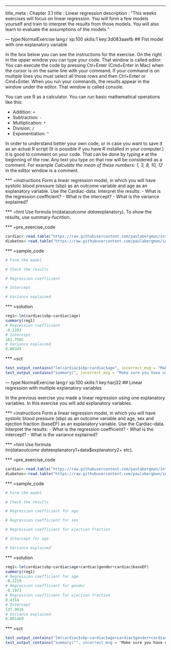 --- 
title_meta  : Chapter 3.1
title       : Linear regression
description : "This weeks exercises will focus on linear regression. You will form a few models yourself and train to interpret the results from those models. You will also learn to evaluate the assumptions of the models."
 
--- type:NormalExercise lang:r xp:100 skills:1 key:3d083aaefb
## Fist model with one explanatory variable
 
In the box below you can see the instructions for the exercise. On the right in the upper window you can type your code. That window is called editor. You can execute the code by pressing Ctr+Enter (Cmd+Enter in Mac) when the cursor is on the same line with your command. If your command is on multiple lines you must select all those rows and then Ctrl+Enter or Cmd+Enter. When you run your commands, the results appear in the window under the editor. That window is called console.
 
You can use R as a calculator. You can run basic mathematical operations like this: 
 
- Addition: `+`
- Subtraction: `-`
- Multiplication: `*`
- Division: `/`
- Exponentiation: `^`
 
In order to understand better your own code, or in case you want to save it as an actual R script (It is possible if you have R installed in your computer.) it is good to comment on your code. That can be done by typing `#` at the beginning of the row. Any text you type on that row will be considered as a comment. For example _Calculate the mean of these numbers: 1, 3, 8, 10, 12_ in the editor window is a comment.
 
*** =instructions
 Form a linear regression model, in which you will have systolic blood pressure (sbp) as an outcome variable and age as an explanatory variable. Use the Cardiac-data. 
 Interpret the results: 
 - What is the regression coefficient?
 - What is the intercept?
 - What is the variance explained?
 
*** =hint
Use formula lm(data$outcome~data$explanatory). To show the results, use summary-fucntion. 
 
*** =pre_exercise_code
```r
cardiac<-read.table("https://raw.githubusercontent.com/paulabergman/intro-to-biostatistics-with-r/master/Cardiac.txt",header=T,row.names=1)
diabetes<-read.table("https://raw.githubusercontent.com/paulabergman/intro-to-biostatistics-with-r/master/Diabetes.txt",header=TRUE,row.names=1)
```
 
*** =sample_code
```r
# Form the model

# Check the results

# Regression coefficient

# Intercept

# Variance explained

```
 
*** =solution
```r
reg1<-lm(cardiac$sbp~cardiac$age)
summary(reg1)
# Regression coefficient
-0.2203
# Intercept
161.7502
# Variance explained
0.00349
```
 
*** =sct
```r
test_output_contains("lm(cardiac$sbp~cardiac$age", incorrect_msg = "Make sure you have put the variables in the right order, and they are divided by the ~ sign.")
test_output_contains("summary(", incorrect_msg = "Make sure you have used the summary-function to see the results.")

```

--- type:NormalExercise lang:r xp:100 skills:1 key:harj32
## Linear regression with multiple explanatory variables
 
In the previous exercise you made a linear regression using one explanatory variables. In this exercise you will add explanatory variables. 
 
*** =instructions
 Form a linear regression model, in which you will have systolic blood pressure (sbp) as an outcome variable and age, sex and ejection fraction (baseEF) as an explanatory variable. Use the Cardiac-data. 
 Interpret the results: 
 - What is the regression coefficient?
 - What is the intercept?
 - What is the variance explained?
 
*** =hint
Use formula lm(data$outcome~data$explanatory1+data$explanatory2+ etc).  
 
*** =pre_exercise_code
```r
cardiac<-read.table("https://raw.githubusercontent.com/paulabergman/intro-to-biostatistics-with-r/master/Cardiac.txt",header=T,row.names=1)
diabetes<-read.table("https://raw.githubusercontent.com/paulabergman/intro-to-biostatistics-with-r/master/Diabetes.txt",header=TRUE,row.names=1)
```
 
*** =sample_code
```r
# Form the model

# Check the results

# Regression coefficient for age

# Regression coefficient for sex

# Regression coefficient for ejection fraction

# Intercept for age

# Variance explained

```
 
*** =solution
```r
reg1<-lm(cardiac$sbp~cardiac$age+cardiac$gender+cardiac$baseEF)
summary(reg1)
# Regression coefficient for age
-0.2219
# Regression coefficient for gender
-0.1973
# Regression coefficient for ejection fraction
0.4314
# Intercept
137.9916
# Variance explained
0.001469
```
 
*** =sct
```r
test_output_contains("lm(cardiac$sbp~cardiac$age+cardiac$gender+cardiac$baseEF)", incorrect_msg = "Make sure you have typed all the variables separated by + sign, and their names correctly. ")
test_output_contains("summary("", incorrect_msg = "Make sure you have used the summary-function to see the results.")

```
